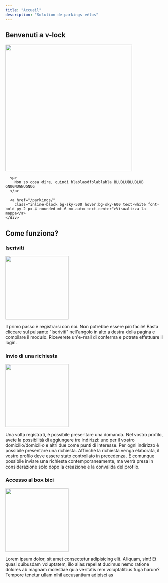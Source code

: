 ```yaml
---
title: "Accueil"
description: "Solution de parkings vélos"
---
```



<Section
    styles="bg-sky-200 dark:bg-sky-900 py-7 min-h-[70vh] flex justify-center overflow-hidden"
  >
    <div class="container flex flex-col my-auto justify-between items-center gap-7">
      <h1 class="text-center mb-6">Benvenuti a <span class="hidden">v-lock</span></h1>
      <img src={Logo.src} width={Logo.width} height={Logo.height} class="mx-auto" style="width:400px;" />
      
      <p>
        Non so cosa dire, quindi blablasdfblablabla BLUBLUBLUBLUB GNUGNUGNUGNUG
      </p>

      <a href="/parkings/"
        class="inline-block bg-sky-500 hover:bg-sky-600 text-white font-bold py-2 px-4 rounded mt-6 mx-auto text-center">Visualizza la mappa</a>
    </div>
  </Section>
  <Section styles="bg-secondary py-12" container>
    <h2>Come funziona?</h2>
    <div class="flex gap-7 flex-wrap">
      <article class="flex flex-col basis-1/4 flex-auto min-w-[240px]">
        <h3>Iscriviti</h3>
        <img src={SignUpLogo.src} width={SignUpLogo.width} height={SignUpLogo.height} class="mx-auto" style="width:200px;" />
        <p>
          Il primo passo è registrarsi con noi. Non potrebbe essere più facile! Basta cliccare sul pulsante "Iscriviti" nell'angolo in alto a destra della pagina e compilare il modulo. Riceverete un'e-mail di conferma e potrete effettuare il login.
        </p>
      </article>
      <article class="flex flex-col basis-1/4 flex-auto min-w-[240px]">
        <h3>Invio di una richiesta</h3>
        <img src={MapLogo.src} width={MapLogo.width} height={MapLogo.height} class="mx-auto" style="width:200px;" />
        <p>
          Una volta registrati, è possibile presentare una domanda. Nel vostro profilo, avete la possibilità di aggiungere tre indirizzi: uno per il vostro domicilio/domicilio e altri due come punti di interesse. Per ogni indirizzo è possibile presentare una richiesta. Affinché la richiesta venga elaborata, il vostro profilo deve essere stato controllato in precedenza. È comunque possibile inviare una richiesta contemporaneamente, ma verrà presa in considerazione solo dopo la creazione e la convalida del profilo.
        </p>
      </article>
      <article class="flex flex-col basis-1/4 flex-auto min-w-[240px]">
        <h3>Accesso al box bici</h3>
        <img src={BikeLogo.src} width={BikeLogo.width} height={BikeLogo.height} class="mx-auto" style="width:200px;" />
        <p>
          Lorem ipsum dolor, sit amet consectetur adipisicing elit. Aliquam,
          sint! Et quasi quibusdam voluptatem, illo alias repellat ducimus nemo
          ratione dolores ab magnam molestiae quia veritatis rem voluptatibus
          fuga harum? Tempore tenetur ullam nihil accusantium adipisci as
        </p>
      </article>
    </div>
  </Section>